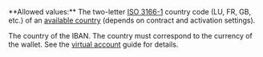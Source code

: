 <ParamField body="Country" type="string" required>
**Allowed values:** The two-letter <a href="/api-reference/overview/data-formats">ISO 3166-1</a> country code (LU, FR, GB, etc.) of an <a href="/guides/payment-methods/banking/virtual-account">available country</a> (depends on contract and activation settings).

The country of the IBAN. The country must correspond to the currency of the wallet. See the <a href="/guides/payment-methods/banking/virtual-account">virtual account</a> guide for details. 
</ParamField>